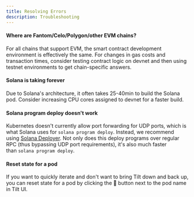 ```yaml
---
title: Resolving Errors
description: Troubleshooting
---
```



#### Where are Fantom/Celo/Polygon/other EVM chains?

For all chains that support EVM, the smart contract development environment is effectively the same. For changes in gas costs and transaction times, consider testing contract logic on devnet and then using testnet environments to get chain-specific answers.

#### Solana is taking forever

Due to Solana's architecture, it often takes 25-40min to build the Solana pod. Consider increasing CPU cores assigned to devnet for a faster build.

#### Solana program deploy doesn't work

Kubernetes doesn't currently allow port forwarding for UDP ports, which is what Solana uses for `solana program deploy`. Instead, we recommend using [Solana Deployer](https://github.com/acheroncrypto/solana-deployer). Not only does this deploy programs over regular RPC (thus bypassing UDP port requirements), it's also much faster than `solana program deploy`.

#### Reset state for a pod

If you want to quickly iterate and don't want to bring Tilt down and back up, you can reset state for a pod by clicking the 🔄 button next to the pod name in Tilt UI.


